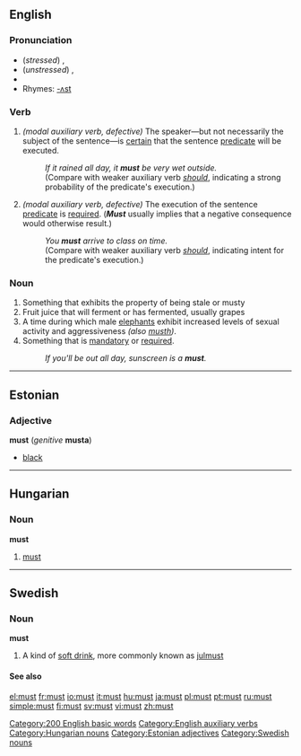 ==English==

{{rank|did|such|great|86|must|these|two|us}}

===Pronunciation===
* (''stressed'') {{IPA|/mʌst/}}, {{SAMPA|/mVst/}}
* (''unstressed'') {{IPA|/məs(t)/}}, {{SAMPA|/m@s(t)/}}
* {{audio|en-us-must.ogg|Audio (US)}}
* Rhymes: [[Rhymes:English:-ʌst|-ʌst]]

===Verb===
{{en-verb|inf=-|[[must]]|-|had to|-}}

#''(modal auxiliary verb, defective)'' The speaker&mdash;but not necessarily the subject of the sentence&mdash;is [[certain]] that the sentence [[predicate]] will be executed.
#:''If it rained all day, it '''must''' be very wet outside.''
#:(Compare with weaker auxiliary verb ''[[should]]'', indicating a strong probability of the predicate's execution.)
#''(modal auxiliary verb, defective)'' The execution of the sentence [[predicate]] is [[required]]. ('''''Must''''' usually implies that a negative consequence would otherwise result.)
#:''You '''must''' arrive to class on time.''
#:(Compare with weaker auxiliary verb ''[[should]]'', indicating intent for the predicate's execution.)

===Noun===
{{en-noun}}

#Something that exhibits the property of being stale or musty
#Fruit juice that will ferment or has fermented, usually grapes
#A time during which male [[elephant]]s exhibit increased levels of sexual activity and aggressiveness ''(also [[musth]])''.
#Something that is [[mandatory]] or [[required]].
#:''If you'll be out all day, sunscreen is a '''must'''.''

----

==Estonian==

===Adjective===
'''must''' (''genitive'' '''musta''')

*[[black]]

----

==Hungarian==

===Noun===
'''must'''

#[[must]]

----

==Swedish==

===Noun===
<!---proper?--->
'''must'''

#A kind of [[soft drink]], more commonly known as [[julmust]]

====See also====
{{pedialite}}

[[Category:200 English basic words]]
[[Category:English auxiliary verbs]]

[[Category:Hungarian nouns]]
[[Category:Estonian adjectives]]
[[Category:Swedish nouns]]

[[el:must]]
[[fr:must]]
[[io:must]]
[[it:must]]
[[hu:must]]
[[ja:must]]
[[pl:must]]
[[pt:must]]
[[ru:must]]
[[simple:must]]
[[fi:must]]
[[sv:must]]
[[vi:must]]
[[zh:must]]